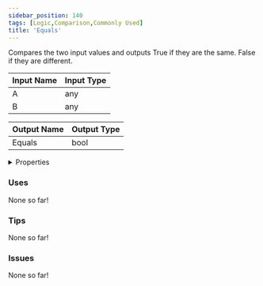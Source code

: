 ```yaml
---
sidebar_position: 140
tags: [Logic,Comparison,Commonly Used]
title: 'Equals'
---
```


Compares the two input values and outputs True if they are the same. False if they are different.




<EsbSvg />

| Input Name | Input Type |
|-----------|-----------|
| A | any |
| B | any |

| Output Name | Output Type |
|-----------|-----------|
| Equals | bool |


<details>
  <summary>Properties</summary>
  <div>
    <div>
    <table>
      <thead>
        <tr>
          <th>Is beta required?</th>
          <th>❌</th>
        </tr>
        <tr>
          <th>Is this chip a trolling risk?</th>
          <th>❌</th>
        </tr>
        <tr>
          <th>Is this chip a role assignment risk?</th>
          <th>❌</th>
        </tr>
        <tr>
          <th>Chip UUID</th>
          <th>3663225d-e18d-40e6-a234-ef10378528be</th>
        </tr>
      </thead>
    </table>
    </div>
  </div>
</details>

### Uses

None so far!

### Tips

None so far!

### Issues

None so far!